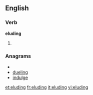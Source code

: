 
==English==

===Verb===
'''eluding'''

# {{present participle of|[[elude]]}}

===Anagrams===
* {{alphagram|degilnu}}
* [[dueling#English|dueling]]
* [[indulge#English|indulge]]


[[et:eluding]]
[[fr:eluding]]
[[it:eluding]]
[[vi:eluding]]